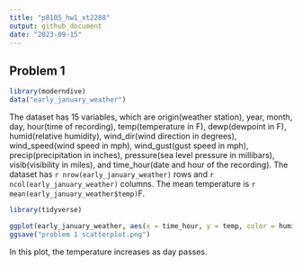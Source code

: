 ```yaml
---
title: "p8105_hw1_xt2288"
output: github_document
date: "2023-09-15"
---
```


## Problem 1

```r
library(moderndive)
data("early_january_weather")
```

The dataset has 15 variables, which are origin(weather station), year, month, day, hour(time of recording), temp(temperature in F), dewp(dewpoint in F), humid(relative humidity), wind_dir(wind direction in degrees), wind_speed(wind speed in mph), wind_gust(gust speed in mph), precip(precipitation in inches), pressure(sea level pressure in millibars), visib(visibility in miles), and time_hour(date and hour of the recording).
The dataset has `r nrow(early_january_weather)` rows and `r ncol(early_january_weather)` columns. 
The mean temperature is `r mean(early_january_weather$temp)`F.

```r
library(tidyverse)
```

```r
ggplot(early_january_weather, aes(x = time_hour, y = temp, color = humid)) + geom_point()
ggsave("problem 1 scatterplot.png")
```
In this plot, the temperature increases as day passes.







